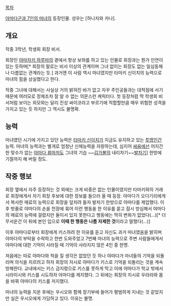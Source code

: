[[목차]]

[[야마다군과 7인의 마녀]]의 등장인물. 성우는 [하나자와 카나]. 

== 개요 ==
작중 3학년, 학생회 회장 비서. 

회장인 [[야마자키 하루마]]의 곁에서 항상 보좌를 하고 있는 인물로 회장과는 뭔가 인연이 있는 듯하며[* 회장의 말로는 비서 이상의 관계이며 그녀 없이는 회장도 없는 일심동체나 다름없는 관계라는 듯.] 과거엔 이 사람 역시 마녀였지만 타마키 신이치의 능력으로 마녀의 힘을 상실했다고 한다.

작중 그녀에 대해서는 사실상 거의 밝혀진 바가 없고 자꾸 주인공들과는 대척점에 서기 때문에 여러모로 정체조차 잘 알 수 없는 의문스런 케릭터다. 첫 등장처럼 딱 학생회 비서처럼 보이는 외모와는 달리 진성 싸이코라고 부르기에 적합할만큼 매우 위험한 성격을 가지고 있는 듯 하지만 그 역시도 불명확. 

== 능력 ==
마녀였던 시기에 가지고 있던 능력은 [[타마키 신이치]]가 지금도 유지하고 있는 [[투명인간]] 능력. 마녀의 능력과는 별개로 엄청난 신체능력을 자랑하는데, 심지어 [[싸움]]에선 어지간한 맞수가 없는 [[야마다 류]]마저도 그녀의 기습 ~~[[김가불]]의 내리차기~~[[발차기]]] 한방에 기절까지 해 버릴 정도. 

== 작중 행보 ==
회장 옆에서 자주 등장하는 것 외에는 크게 비중은 없는 인물이였지만 타마키와의 거래로 회장에게서 차기 회장 후보에 대한 정보를 들으러 올 때 등장. 야마다가 오다기리에게서 복사한 매료의 능력으로 회장을 덮치려 들자 발차기 한방으로 야마다를 제압했다. 이후 밧줄로 야마다의 손을 천장에 묶어 이런 행동을 한 이유를 묻고 잠시 방심해서 야마다의 매료의 능력에 걸렸지만 둘이서 있지 못한다고 행동에는 딱히 변화가 없었다(...)[* 더 무서운건 이 뒤에 본인 입으로 '''이때 한 행동은 나름 자제한 것'''이라고 말했다(...)]

이후 야마다로부터 회장에게 키스하려 한 이유를 듣고 자신도 과거 마녀였음을 밝히며 야마다의 부탁을 수락하고 한번 도와주었고 7번째 마녀의 능력으로 주변 사람들에게서 야마다에 대한 기억이 사라질 때 기억이 사라지지 않은 4인 중 한명.

처음에는 따로 야마다와 척을 질 생각은 없었던 듯 하나 야마다가 마녀들의 기억을 되돌리며 의식을 치르려고 하자 회장의 지시로 야마다가 키스로 기억을 되돌리는 것을 계속 방해한다. 교내에서는 키스 금지령으로 키스를 못하게 막고 이에 야마다가 학교 밖에서 시라이시와 키스를 시도하자 야마다를 제지했다. 그 뒤에는 회장의 지시로 우라라와 몸을 바꿔 야마다의 키스를 저지했다.

마녀의 능력을 지운 후에는 우시오와 함께 장기부에 들어가 평범하게 지내는 것 같았지만 실은 우시오에게 가담하고 있다. 이유는 불명.
